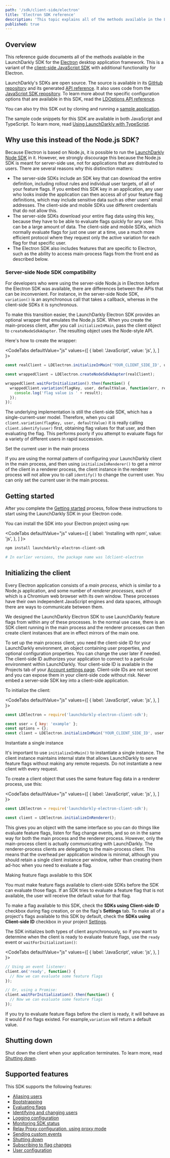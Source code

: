 ```yaml
---
path: '/sdk/client-side/electron'
title: 'Electron SDK reference'
description: 'This topic explains all of the methods available in the LaunchDarkly SDK for the Electron desktop application framework.'
published: true
---
```


## Overview

This reference guide documents all of the methods available in the LaunchDarkly SDK for the [Electron](https://electronjs.org/) desktop application framework. This is a variant of the [client-side JavaScript SDK](/sdk/client-side/javascript) with additional functionality for Electron.

LaunchDarkly's SDKs are open source. The source is available in its [GitHub repository](https://github.com/launchdarkly/electron-client-sdk) and its generated [API reference](https://launchdarkly.github.io/electron-client-sdk/). It also uses code from the [JavaScript SDK repository](https://github.com/launchdarkly/js-client-sdk). To learn more about the specific configuration options that are available in this SDK, read the [LDOptions API reference](https://launchdarkly.github.io/electron-client-sdk/interfaces/_launchdarkly_electron_client_sdk_.ldoptions.html).

You can also try this SDK out by cloning and running a [sample application](https://github.com/launchdarkly/hello-electron).

The sample code snippets for this SDK are available in both JavaScript and TypeScript. To learn more, read [Using LaunchDarkly with TypeScript](https://launchdarkly.com/blog/using-launchdarkly-with-typescript/).

## Why use this instead of the Node.js SDK?

Because Electron is based on Node.js, it is possible to run the [LaunchDarkly Node SDK](/sdk/client-side/node-js) in it. However, we strongly discourage this because the Node.js SDK is meant for server-side use, not for applications that are distributed to users. There are several reasons why this distinction matters:

- The server-side SDKs include an SDK key that can download the entire definition, including rollout rules and individual user targets, of all of your feature flags. If you embed this SDK key in an application, any user who looks inside the application can then access all of your feature flag definitions, which may include sensitive data such as other users' email addresses. The client-side and mobile SDKs use different credentials that do not allow this.
- The server-side SDKs download your entire flag data using this key, because they have to be able to evaluate flags quickly for any user. This can be a large amount of data. The client-side and mobile SDKs, which normally evaluate flags for just one user at a time, use a much more efficient protocol where they request only the active variation for each flag for that specific user.
- The Electron SDK also includes features that are specific to Electron, such as the ability to access main-process flags from the front end as described below.

### Server-side Node SDK compatibility

For developers who were using the server-side Node.js in Electron before the Electron SDK was available, there are differences between the APIs that can be inconvenient. For instance, in the server-side Node SDK, `variation()` is an asynchronous call that takes a callback, whereas in the client-side SDKs it is synchronous.

To make this transition easier, the LaunchDarkly Electron SDK provides an optional wrapper that emulates the Node.js SDK. When you create the main-process client, after you call `initializeInMain`, pass the client object to `createNodeSdkAdapter`. The resulting object uses the Node-style API.

Here's how to create the wrapper:

<CodeTabs
  defaultValue="js"
  values={[
    { label: 'JavaScript', value: 'js', },
  ]
}>
<CodeTabItem value="js">

```js
const realClient = LDElectron.initializeInMain('YOUR_CLIENT_SIDE_ID', user, options);

const wrappedClient = LDElectron.createNodeSdkAdapter(realClient);

wrappedClient.waitForInitialization().then(function() {
  wrappedClient.variation(flagKey, user, defaultValue, function(err, result) {
    console.log('flag value is ' + result);
  });
});
```

</CodeTabItem>
</CodeTabs>

The underlying implementation is still the client-side SDK, which has a single-current-user model. Therefore, when you call `client.variation(flagKey, user, defaultValue)` it is really calling `client.identify(user)` first, obtaining flag values for that user, and then evaluating the flag. This performs poorly if you attempt to evaluate flags for a variety of different users in rapid succession.

<Callout intent="warning">
<CalloutTitle>Set the current user in the main process</CalloutTitle>
<CalloutDescription>

If you are using the normal pattern of configuring your LaunchDarkly client in the main process, and then using `initializeInRenderer()` to get a mirror of the client in a renderer process, the client instance in the renderer process will not allow you to call `identify()` to change the current user. You can only set the current user in the main process.

</CalloutDescription>
</Callout>

## Getting started

After you complete the [Getting started](/home/getting-started) process, follow these instructions to start using the LaunchDarkly SDK in your Electron code.

You can install the SDK into your Electron project using `npm`:

<CodeTabs
  defaultValue="js"
  values={[
    { label: 'Installing with npm', value: 'js', },
  ]
}>
<CodeTabItem value="js">

```bash
npm install launchdarkly-electron-client-sdk

# In earlier versions, the package name was ldclient-electron
```

</CodeTabItem>
</CodeTabs>

## Initializing the client

Every Electron application consists of a _main process_, which is similar to a Node.js application, and some number of _renderer processes_, each of which is a Chromium web browser with its own window. These processes have their own independent JavaScript engines and data spaces, although there are ways to communicate between them.

We designed the LaunchDarkly Electron SDK to use LaunchDarkly feature flags from within any of these processes. In the normal use case, there is an SDK client running in the main process and the renderer processes can then create client instances that are in effect mirrors of the main one.

To set up the main process client, you need the client-side ID for your LaunchDarkly environment, an object containing user properties, and optional configuration properties. You can change the user later if needed. The client-side ID authorizes your application to connect to a particular environment within LaunchDarkly. Your client-side ID is available in the Projects tab of your [Account settings page](https://app.launchdarkly.com/settings/projects). Client-side IDs are not secret and you can expose them in your client-side code without risk. Never embed a server-side SDK key into a client-side application.

To initialize the client:

<CodeTabs
  defaultValue="js"
  values={[
    { label: 'JavaScript', value: 'js', },
  ]
}>
<CodeTabItem value="js">

```js
const LDElectron = require('launchdarkly-electron-client-sdk');

const user = { key: 'example' };
const options = {};
const client = LDElectron.initializeInMain('YOUR_CLIENT_SIDE_ID', user, options);
```

</CodeTabItem>
</CodeTabs>

<Callout intent="alert">
<CalloutTitle>Instantiate a single instance</CalloutTitle>
<CalloutDescription>

It's important to use `initializeInMain()` to instantiate a single instance. The client instance maintains internal state that allows LaunchDarkly to serve feature flags without making any remote requests. Do not instantiate a new client with every request.

</CalloutDescription>
</Callout>

To create a client object that uses the same feature flag data in a renderer process, use this:

<CodeTabs
  defaultValue="js"
  values={[
    { label: 'JavaScript', value: 'js', },
  ]
}>
<CodeTabItem value="js">

```js
const LDElectron = require('launchdarkly-electron-client-sdk');

const client = LDElectron.initializeInRenderer();
```

</CodeTabItem>
</CodeTabs>

This gives you an object with the same interface so you can do things like evaluate feature flags, listen for flag change events, and so on in the same way for both the main process and the renderer process. However, only the main-process client is actually communicating with LaunchDarkly. The renderer-process clients are delegating to the main-process client. This means that the overhead per application window is minimal, although you should retain a single client instance per window, rather than creating them ad-hoc when you need to evaluate a flag.

<Callout intent="alert">
<CalloutTitle>Making feature flags available to this SDK</CalloutTitle>
<CalloutDescription>

You must make feature flags available to client-side SDKs before the SDK can evaluate those flags. If an SDK tries to evaluate a feature flag that is not available, the user will receive the default value for that flag.

To make a flag available to this SDK, check the **SDKs using Client-side ID** checkbox during flag creation, or on the flag's **Settings** tab. To make all of a project's flags available to this SDK by default, check the **SDKs using Client-side ID** checkbox in your project [Settings](https://app.launchdarkly.com/settings/projects).

</CalloutDescription>
</Callout>

The SDK initializes both types of client asynchronously, so if you want to determine when the client is ready to evaluate feature flags, use the `ready` event or `waitForInitialization()`:

<CodeTabs
  defaultValue="js"
  values={[
    { label: 'JavaScript', value: 'js', },
  ]
}>
<CodeTabItem value="js">

```js
// Using an event listener:
client.on('ready', function() {
  // Now we can evaluate some feature flags
});

// Or, using a Promise:
client.waitForInitialization().then(function() {
  // Now we can evaluate some feature flags
});
```

</CodeTabItem>
</CodeTabs>

If you try to evaluate feature flags before the client is ready, it will behave as it would if no flags existed. For example,`variation` will return a default value.

## Shutting down

Shut down the client when your application terminates. To learn more, read [Shutting down](/sdk/features/shutdown#electron).

## Supported features

This SDK supports the following features:

* [Aliasing users](/sdk/features/aliasing-users#electron)
* [Bootstrapping](/sdk/features/bootstrapping#electron)
* [Evaluating flags](/sdk/features/evaluating#electron)
* [Identifying and changing users](/sdk/features/identify#electron)
* [Logging configuration](/sdk/features/logging#electron)
* [Monitoring SDK status](/sdk/features/monitoring#electron)
* [Relay Proxy configuration, using proxy mode](/sdk/features/relay-proxy-configuration/proxy-mode#electron)
* [Sending custom events](/sdk/features/events#electron)
* [Shutting down](/sdk/features/shutdown#electron)
* [Subscribing to flag changes](/sdk/features/flag-changes#electron)
* [User configuration](/sdk/features/user-config#electron)
